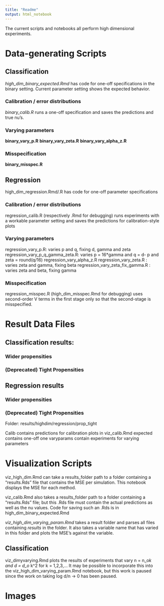 ```yaml
---
title: "Readme"
output: html_notebook
---
```


The current scripts and notebooks all perform high dimensional experiments.



# Data-generating Scripts

## Classification
*high_dim_binary_expected.Rmd* has code for one-off specifications in the binary setting. 
Current parameter setting shows the expected behavior.

### Calibration / error distributions
*binary_calib.R* runs a one-off specification and saves the predictions and true nu's. 

### Varying parameters
**binary_vary_p.R**
**binary_vary_zeta.R**
**binary_vary_alpha_z.R**

### Misspecification
**binary_misspec.R**


## Regression
high_dim_regression.Rmd/.R has code for one-off parameter specifications

### Calibration / error distributions
regression_calib.R (respectively .Rmd for debugging) runs experiments with a workable parameter setting and saves the predictions for calibration-style plots

### Varying parameters
regression_vary_p.R: varies p and q, fixing d, gamma and zeta
regression_vary_p_q_gamma_zeta.R: varies p = 16*gamma and q = d- p and zeta = round(q/16)
regression_vary_alpha_z.R
regression_vary_zeta.R : varies zeta and gamma, fixing beta
regression_vary_zeta_fix_gamma.R : varies zeta and beta, fixing gamma

### Misspecification
regression_misspec.R (high_dim_misspec.Rmd for debugging) uses second-order V terms in the first stage only so that the second-stage is misspecified.




# Result Data Files

## Classification results:

### Wider propensities

### (Deprecated) Tight Propensities



## Regression results
### Wider propensities

### (Deprecated) Tight Propensities
Folder: results/highdim/regression/prop_tight

Calib contains predictions for calibration plots in viz_calib.Rmd
expected contains one-off one
varyparams contain experiments for varying parameters


# Visualization Scripts

viz_high_dim.Rmd can take a results_folder path to a folder containing a "results.Rds" file that contains the MSE per simulation. 
This notebook displays the MSE for each method.

viz_calib.Rmd also takes a results_folder path to a folder containing a "results.Rds" file;
but this .Rds file must contain the actual predictions as well as the nu values.
Code for saving such an .Rds is in high_dim_binary_expected.Rmd 

*viz_high_dim_varying_param.Rmd* takes a result folder and parses all files containing *results* in the folder.
It also takes a variable name that has varied in this folder and plots the MSE's against the variable.

## Classification
viz_dimyvarying.Rmd plots the results of experiments that vary n = n_o*k and d = d_o *k^2 for k = 1,2,3,... 
It may be possible to incorporate this into the viz_high_dim_varying_param.Rmd notebook, but this work is paused since the work on taking log d/n -> 0 has been paused.



# Images